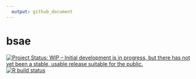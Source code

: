 ```yaml
---
  output: github_document
---
```


# bsae

<!-- badges: start -->
[![Project Status: WIP – Initial development is in progress, but there has not yet been a stable, usable release suitable for the public.](https://www.repostatus.org/badges/latest/wip.svg)](https://www.repostatus.org/#wip)
[![R build status](https://github.com/athowes/bsae/actions/workflows/R-CMD-check.yaml/badge.svg)](https://github.com/athowes/bsae/actions)
<!-- badges: end -->
